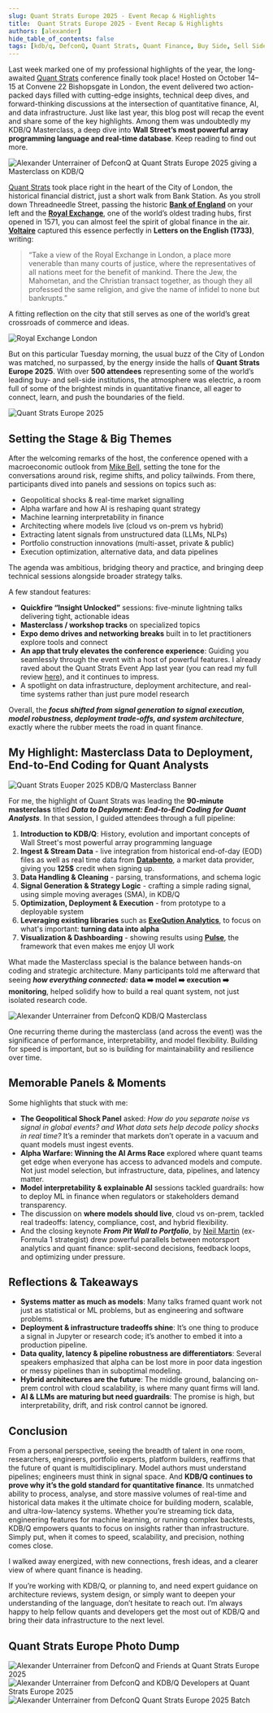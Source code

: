 ```yaml
---
slug: Quant Strats Europe 2025 - Event Recap & Highlights
title:  Quant Strats Europe 2025 - Event Recap & Highlights
authors: [alexander]
hide_table_of_contents: false
tags: [kdb/q, DefconQ, Quant Strats, Quant Finance, Buy Side, Sell Side, Finance]
---
```


Last week marked one of my professional highlights of the year, the long-awaited [Quant Strats](https://www.alphaevents.com/events-quantstratsuk) conference finally took place! Hosted on October 14–15 at Convene 22 Bishopsgate in London, the event delivered two action-packed days filled with cutting-edge insights, technical deep dives, and forward-thinking discussions at the intersection of quantitative finance, AI, and data infrastructure. 
Just like last year, this blog post will recap the event and share some of the key highlights. Among them was undoubtedly my KDB/Q Masterclass, a deep dive into **Wall Street’s most powerful array programming language and real-time database**. Keep reading to find out more.

![Alexander Unterrainer of DefconQ at Quant Strats Europe 2025 giving a Masterclass on KDB/Q](./QuantStratsMasterclass.jpeg)

<!-- truncate -->

[Quant Strats](https://www.alphaevents.com/events-quantstratsuk) took place right in the heart of the City of London, the historical financial district, just a short walk from Bank Station. As you stroll down Threadneedle Street, passing the historic [**Bank of England**](https://en.wikipedia.org/wiki/Bank_of_England) on your left and the [**Royal Exchange**](https://en.wikipedia.org/wiki/Royal_Exchange,_London), one of the world’s oldest trading hubs, first opened in 1571, you can almost feel the spirit of global finance in the air. [**Voltaire**](https://en.wikipedia.org/wiki/Voltaire) captured this essence perfectly in **Letters on the English (1733)**, writing:

> “Take a view of the Royal Exchange in London, a place more venerable than many courts of justice, where the representatives of all nations meet for the benefit of mankind. There the Jew, the Mahometan, and the Christian transact together, as though they all professed the same religion, and give the name of infidel to none but bankrupts.”

A fitting reflection on the city that still serves as one of the world’s great crossroads of commerce and ideas.

![Royal Exchange London](./RoyalExchange.jpg)

But on this particular Tuesday morning, the usual buzz of the City of London was matched, no surpassed, by the energy inside the halls of **Quant Strats Europe 2025**. With over **500 attendees** representing some of the world’s leading buy- and sell-side institutions, the atmosphere was electric, a room full of some of the brightest minds in quantitative finance, all eager to connect, learn, and push the boundaries of the field.

![Quant Strats Europe 2025](./QuantStrats.jpeg)

## Setting the Stage & Big Themes

After the welcoming remarks of the host, the conference opened with a macroeconomic outlook from [Mike Bell](https://www.linkedin.com/in/mike-bell-cfa/), setting the tone for the conversations around risk, regime shifts, and policy tailwinds. From there, participants dived into panels and sessions on topics such as:
- Geopolitical shocks & real-time market signalling
- Alpha warfare and how AI is reshaping quant strategy
- Machine learning interpretability in finance
- Architecting where models live (cloud vs on-prem vs hybrid)
- Extracting latent signals from unstructured data (LLMs, NLPs)
- Portfolio construction innovations (multi-asset, private & public)
- Execution optimization, alternative data, and data pipelines

The agenda was ambitious, bridging theory and practice, and bringing deep technical sessions alongside broader strategy talks.

A few standout features:

- **Quickfire “Insight Unlocked”** sessions: five-minute lightning talks delivering tight, actionable ideas
- **Masterclass / workshop tracks** on specialized topics
- **Expo demo drives and networking breaks** built in to let practitioners explore tools and connect
- **An app that truly elevates the conference experience**: Guiding you seamlessly through the event with a host of powerful features. I already raved about the Quant Strats Event App last year (you can read my full review [here](https://www.defconq.tech/blog/DefconQ%20goes%20QuantStrats%202024#organisation)), and it continues to impress. 
- A spotlight on data infrastructure, deployment architecture, and real-time systems rather than just pure model research

Overall, the ***focus shifted from signal generation to signal execution, model robustness, deployment trade-offs, and system architecture***, exactly where the rubber meets the road in quant finance.

## My Highlight: Masterclass Data to Deployment, End-to-End Coding for Quant Analysts

![Quant Strats Euoper 2025 KDB/Q Masterclass Banner](./QuantStratsBanner.jpg)

For me, the highlight of Quant Strats was leading the **90-minute masterclass** titled ***Data to Deployment: End-to-End Coding for Quant Analysts***. In that session, I guided attendees through a full pipeline:

1. **Introduction to KDB/Q**: History, evolution and important concepts of Wall Street's most powerful array programming language
2. **Ingest & Stream Data** - live integration from historical end-of-day (EOD) files as well as real time data from [**Databento**](https://databento.com), a market data provider, giving you **125$** credit when signing up. 
3. **Data Handling & Cleaning** - parsing, transformations, and schema logic
4. **Signal Generation & Strategy Logic** - crafting a simple rading signal, using simple moving averages (SMA), in KDB/Q
5. **Optimization, Deployment & Execution** - from prototype to a deployable system
6. **Leveraging existing libraries** such as [**ExeQution Analytics**](https://exequtionanalytics.com), to focus on what's important: **turning data into alpha**
7. **Visualization & Dashboarding** - showing results using [**Pulse**](https://www.timestored.com/pulse/), the framework that even makes me enjoy UI work

What made the Masterclass special is the balance between hands-on coding and strategic architecture. Many participants told me afterward that seeing ***how everything connected:*** **data ➡️  model ➡️  execution ➡️  monitoring**, helped solidify how to build a real quant system, not just isolated research code. 

![Alexander Unterrainer from DefconQ KDB/Q Masterclass](./QuantStratsMasterclass2.jpeg)

One recurring theme during the masterclass (and across the event) was the significance of performance, interpretability, and model flexibility. Building for speed is important, but so is building for maintainability and resilience over time.

## Memorable Panels & Moments

Some highlights that stuck with me:

- **The Geopolitical Shock Panel** asked: *How do you separate noise vs signal in global events? and What data sets help decode policy shocks in real time?* It’s a reminder that markets don’t operate in a vacuum and quant models must ingest events.
- **Alpha Warfare: Winning the AI Arms Race** explored where quant teams get edge when everyone has access to advanced models and compute. Not just model selection, but infrastructure, data, pipelines, and latency matter.
- **Model interpretability & explainable AI** sessions tackled guardrails: how to deploy ML in finance when regulators or stakeholders demand transparency.
- The discussion on **where models should live**, cloud vs on-prem, tackled real tradeoffs: latency, compliance, cost, and hybrid flexibility.
- And the closing keynote ***From Pit Wall to Portfolio***, by [Neil Martin](https://www.linkedin.com/in/neil-random-logic/) (ex-Formula 1 strategist) drew powerful parallels between motorsport analytics and quant finance: split-second decisions, feedback loops, and optimizing under pressure.

## Reflections & Takeaways

- **Systems matter as much as models**: Many talks framed quant work not just as statistical or ML problems, but as engineering and software problems.
- **Deployment & infrastructure tradeoffs shine**: It’s one thing to produce a signal in Jupyter or research code; it’s another to embed it into a production pipeline.
- **Data quality, latency & pipeline robustness are differentiators**: Several speakers emphasized that alpha can be lost more in poor data ingestion or messy pipelines than in suboptimal modeling.
- **Hybrid architectures are the future**: The middle ground, balancing on-prem control with cloud scalability, is where many quant firms will land.
- **AI & LLMs are maturing but need guardrails**: The promise is high, but interpretability, drift, and risk control cannot be ignored.

## Conclusion

From a personal perspective, seeing the breadth of talent in one room, researchers, engineers, portfolio experts, platform builders, reaffirms that the future of quant is multidisciplinary. Model authors must understand pipelines; engineers must think in signal space. And **KDB/Q continues to prove why it’s the gold standard for quantitative finance**. Its unmatched ability to process, analyse, and store massive volumes of real-time and historical data makes it the ultimate choice for building modern, scalable, and ultra-low-latency systems. Whether you’re streaming tick data, engineering features for machine learning, or running complex backtests, KDB/Q empowers quants to focus on insights rather than infrastructure. Simply put, when it comes to speed, scalability, and precision, nothing comes close.

I walked away energized, with new connections, fresh ideas, and a clearer view of where quant finance is heading.

If you’re working with KDB/Q, or planning to, and need expert guidance on architecture reviews, system design, or simply want to deepen your understanding of the language, don’t hesitate to reach out. I’m always happy to help fellow quants and developers get the most out of KDB/Q and bring their data infrastructure to the next level.

## Quant Strats Europe Photo Dump 

![Alexander Unterrainer from DefconQ and Friends at Quant Strats Europe 2025](./FriendsQuantStrats.jpg)
![Alexander Unterrainer from DefconQ and KDB/Q Developers at Quant Strats Europe 2025](./KDBGangQuantStrats.jpg)
![Alexander Unterrainer from DefconQ Quant Strats Europe 2025 Batch](./QuantStratsBatch.jpg)
